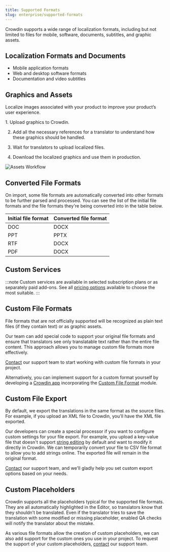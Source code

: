 ```yaml
---
title: Supported Formats
slug: enterprise/supported-formats
---
```



Crowdin supports a wide range of localization formats, including but not limited to files for mobile, software, documents, subtitles, and graphic assets.

## Localization Formats and Documents

- Mobile application formats
- Web and desktop software formats
- Documentation and video subtitles

<FormatsBanner />

## Graphics and Assets

Localize images associated with your product to improve your product’s user experience.

<Steps>
  1. Upload graphics to Crowdin.

  2. Add all the necessary references for a translator to understand how these graphics should be handled.

  3. Wait for translators to upload localized files.

  4. Download the localized graphics and use them in production.
</Steps>

<Image src={assetsWorkflow} alt="Assets Workflow" />

## Converted File Formats

On import, some file formats are automatically converted into other formats to be further parsed and processed. You can see the list of the initial file formats and the file formats they're being converted into in the table below.

| Initial file format | Converted file format |
|---------------------|-----------------------|
| DOC                 | DOCX                  |
| PPT                 | PPTX                  |
| RTF                 | DOCX                  |
| PDF                 | DOCX                  |

## Custom Services

:::note
Custom services are available in selected subscription plans or as separately paid add-ons. See all [pricing options](https://crowdin.com/pricing) available to choose the most suitable.
:::

## Custom File Formats

File formats that are not officially supported will be recognized as plain text files (if they contain text) or as graphic assets.

Our team can add special code to support your original file formats and ensure that translators see only translatable text rather than the entire file content. This approach allows you to manage custom file formats more effectively.

[Contact](https://crowdin.com/contacts) our support team to start working with custom file formats in your project.

Alternatively, you can implement support for a custom format yourself by developing a [Crowdin app](https://developer.crowdin.com/crowdin-apps-about/) incorporating the [Custom File Format](https://developer.crowdin.com/crowdin-apps-module-custom-file-format/) module.

## Custom File Export

By default, we export the translations in the same format as the source files. For example, if you upload an XML file to Crowdin, you'll have the XML file exported.

Our developers can create a special processor if you want to configure custom settings for your file export. For example, you upload a key-value file that doesn't support [string editing](/enterprise/strings-management/) by default and want to modify it directly in Crowdin. We can temporarily convert your file to CSV file format to allow you to add strings online. The exported file will remain in the original format.

[Contact](https://crowdin.com/contacts) our support team, and we'll gladly help you set custom export options based on your needs.

## Custom Placeholders

Crowdin supports all the placeholders typical for the supported file formats. They are all automatically highlighted in the Editor, so translators know that they shouldn’t be translated. Even if the translator tries to save the translation with some modified or missing placeholder, enabled QA checks will notify the translator about the mistake.

As various file formats allow the creation of custom placeholders, we can also add support for the custom ones you use in your project. To request the support of your custom placeholders, [contact](https://crowdin.com/contacts) our support team.
